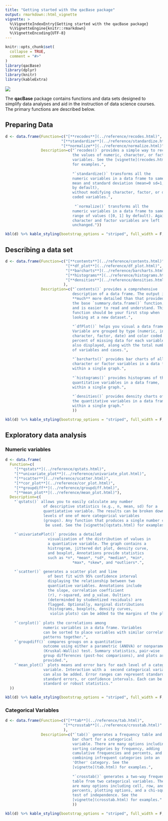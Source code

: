 ```yaml
---
title: "Getting started with the qacBase package"
output: rmarkdown::html_vignette
vignette: >
  %\VignetteIndexEntry{Getting started with the qacBase package}
  %\VignetteEngine{knitr::rmarkdown}
  %\VignetteEncoding{UTF-8}
---
```


```r
knitr::opts_chunk$set(
  collapse = TRUE,
  comment = "#>"
)
library(qacBase)
library(dplyr)
library(knitr)
library(kableExtra)
```
<div>
![](duckhead.jpg)
</div>

The **qacBase** package contains functions and data sets designed to simplify data analyses and aid in the instruction of data science courses. The primary functions are described below.

## Preparing Data

```r
d <- data.frame(Function=c("[**recodes**](../reference/recodes.html)",
                         "[**standardize**](../reference/standardize.html)",
                         "[**normalize**](../reference/normalize.html)"),
                Description=c("`recodes()` provides a simple way to recode 
                              the values of numeric, character, or factor
                              variables. See the [vignette](recodes.html) 
                              for examples.",
                              
                              "`standardize()` transforms all the 
                              numeric variables in a data frame to same
                              mean and standard deviation (mean=0 sd=1,
                              by default),
                              without modifying character, factor, or dummy
                              coded variables.",
                              
                               "`normalize()` transforms all the 
                              numeric variables in a data frame to same
                              range of values ([0, 1] by default). Again,
                              character and factor variables are left
                              unchanged."))

kbl(d) %>% kable_styling(bootstrap_options = "striped", full_width = F, position = "left")

```


## Describing a data set

```r
d <- data.frame(Function=c("[**contents**](../reference/contents.html)", 
                           "[**df_plot**](../reference/df_plot.html)",
                           "[**barcharts**](../reference/barcharts.html)",
                           "[**histograms**](../reference/histograms.html)",
                           "[**densities**](../reference/densities.html)"
                          ),
                Description=c("`contents()` provides a comprehensive 
                              description of a data frame. The output is
                              **much** more detailed than that provided by
                              the base `summary.data.frame()` function, 
                              and is easier to read and understand. This
                              function should be your first stop when 
                              looking at a new dataset.",
                              
                              "`dfPlot()` helps you visual a data frame. 
                              Variable are grouped by type (numeric, integer,
                              character, factor, date) and color coded. The
                              percent of missing data for each variable is
                              also displayed, along with the total number
                              of variables and cases.",
                              
                              "`barcharts()` provides bar charts of all the
                              character or factor variables in a data frame,
                              within a single graph.",
                              
                              "`histograms()` provides histograms of the all
                              quantitative variables in a data frame,
                              within a single graph.",
                              
                              "`densities()` provides density charts of all
                              the quantitative variables in a data frame,
                              within a single graph."
                              ))

kbl(d) %>% kable_styling(bootstrap_options = "striped", full_width = F, position = "left")

```


## Exploratory data analysis

### Numeric variables

```r
d <- data.frame(
  Function=c(
    "[**qstats**](../reference/qstats.html)",
    "[**univariate_plot**](../reference/univariate_plot.html)",
    "[**scatter**](../reference/scatter.html)",
    "[**cor_plot**](../reference/cor_plot.html)",
    "[**groupdiff**](../reference/groupdiff.html)",
    "[**mean_plot**](../reference/mean_plot.html)"),
  Description=c(
    "`qstats()` allows you to easily calculate any number
                 of descriptive statistics (e.g., n, mean, sd) for a
                 quantiatative variable. The results can be broken down by the
                 levels of one of more categorical variables
                 (groups). Any function that produces a single number can
                  be used. See the [vignette](qstats.html) for examples.",
    
    "`univariatePlot()` provides a detailed
                   visualization of the distribution of values in 
                   a quantiative variable. The graph contains a
                   histrogram, jittered dot plot, density curve,
                   and boxplot, Annotations provide statistics
                   such as *n*, *mean*, *sd*, *median*, *min*,
                              *max*, *skew*, and *outliers*.",
    
    "`scatter()` generates a scatter plot and line
                   of best fit with 95% confidence interval
                   displaying the relationship between two
                   quantiative variables. Annotations include
                   the slope, correlation coefficient
                   (r), r-squared, and p_value. Oultiers
                   (determinded by studentized residuals) are
                   flagged. Optionally, marginal distributions
                   (histograms, boxplots, density curves, 
                    violin plots) can be added to the margins of the plot.",
    
    "`corplot()` plots the correlations among
                 numeric variables in a data frame. Variables
                 can be sorted to place variables with similar correlation
                 patterns together.",
    "`groupdiff()` compares groups on a quantitative
                 outcome using either a parametric (ANOVA) or nonparametric
                 (Kruskal-Wallis) test. Summary statistics, pair-wise
                 group differences (post-hoc comparisons), and plots are
                 provided.",
    "`mean_plot()` plots means and error bars for each level of a categorical
                 variable. Interaction with a  second categorical variable 
                 can also be added. Error ranges can represent standard deviations, 
                 standard errors, or confidence intervals. Each can be based on 
                 standard or robust statistics."
  ))

kbl(d) %>% kable_styling(bootstrap_options = "striped", full_width = F, position = "left")

```



### Categorical Variables

```r
d <- data.frame(Function=c("[**tab**](../reference/tab.html)", 
                          "[**crosstab**](../reference/crosstab.html)"
                          ),
                Description=c("`tab()` generates a frequency table and 
                              bar chart for a categorical
                              variable. There are many options including
                              sorting categories by frequency, adding
                              cumulative frequencies and percents, and
                              combining infrequent categories into an 
                              'Other' category. See the
                              [vignette](tab.html) for examples.",
                              
                              "`crosstab()` generates a two-way frequency
                              table from two categorical variables. There 
                              are many options including cell, row, and column
                              percents, plotting options, and a chi-square 
                              test of independence. See the
                              [vignette](crosstab.html) for examples."
                              ))

kbl(d) %>% kable_styling(bootstrap_options = "striped", full_width = F, position = "left")

```
